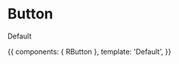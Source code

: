 

<Meta title="Button" component={RButton} />

# Button

<ArgsTable of={RButton} />

Default

<Canvas>
  <Story name="Index">
    {{
      components: { RButton },
      template: '<r-app><r-button>Default</r-button></r-app>',
    }}
  </Story>
</Canvas>
